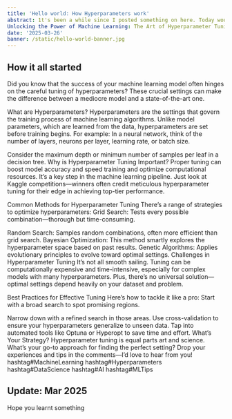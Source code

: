 ```yaml
---
title: 'Hello world: How Hyperparameters work'
abstract: 1t's been a while since I posted something on here. Today would be a special day for me to start something new. Let's get right into it.
Unlocking the Power of Machine Learning: The Art of Hyperparameter Tuning.
date: '2025-03-26'
banner: /static/hello-world-banner.jpg
---
```


## How it all started

Did you know that the success of your machine learning model often hinges on the careful tuning of hyperparameters? These crucial settings can make the difference between a mediocre model and a state-of-the-art one.

What are Hyperparameters?
Hyperparameters are the settings that govern the training process of machine learning algorithms. Unlike model parameters, which are learned from the data, hyperparameters are set before training begins. For example: 
In a neural network, think of the number of layers, neurons per layer, learning rate, or batch size. 

Consider the maximum depth or minimum number of samples per leaf in a decision tree.
Why is Hyperparameter Tuning Important?
Proper tuning can boost model accuracy and speed training and optimize computational resources. It’s a key step in the machine learning pipeline. Just look at Kaggle competitions—winners often credit meticulous hyperparameter tuning for their edge in achieving top-tier performance.

Common Methods for Hyperparameter Tuning
There’s a range of strategies to optimize hyperparameters: 
Grid Search: Tests every possible combination—thorough but time-consuming. 

Random Search: Samples random combinations, often more efficient than grid search. 
Bayesian Optimization: This method smartly explores the hyperparameter space based on past results. 
Genetic Algorithms: Applies evolutionary principles to evolve toward optimal settings.
Challenges in Hyperparameter Tuning
It’s not all smooth sailing. Tuning can be computationally expensive and time-intensive, especially for complex models with many hyperparameters. Plus, there’s no universal solution—optimal settings depend heavily on your dataset and problem.

Best Practices for Effective Tuning
Here’s how to tackle it like a pro: 
Start with a broad search to spot promising regions. 

Narrow down with a refined search in those areas. 
Use cross-validation to ensure your hyperparameters generalize to unseen data. 
Tap into automated tools like Optuna or Hyperopt to save time and effort.
What’s Your Strategy?
Hyperparameter tuning is equal parts art and science. What’s your go-to approach for finding the perfect setting? Drop your experiences and tips in the comments—I’d love to hear from you!
hashtag#MachineLearning hashtag#Hyperparameters hashtag#DataScience hashtag#AI hashtag#MLTips

## Update: Mar 2025

Hope you learnt something
